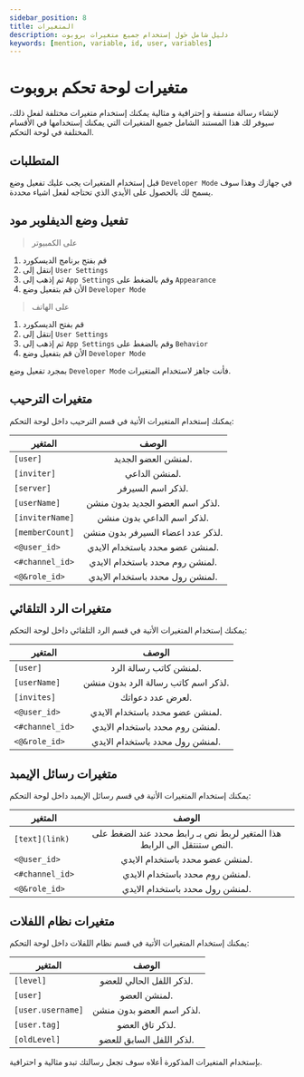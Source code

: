 ```yaml
---
sidebar_position: 8
title: المتغيرات
description: دليل شامل حَول إستخدام جميع متغيرات بروبوت 
keywords: [mention, variable, id, user, variables]
---
```


# متغيرات لوحة تحكم بروبوت

لإنشاء رسالة منسقة و إحترافية و مثالية يمكنك إستخدام متغيرات مختلفة لفعل ذلك، سيوفر لك هذا المستند الشامل جميع المتغيرات التي يمكنك إستخدامها في الأقسام المختلفة في لوحة التحكم.

## المتطلبات

قبل إستخدام المتغيرات يجب عليك تفعيل وضع `Developer Mode` في جهازك وهذا سوف يسمح لك بالحصول على الأيدي الذي تحتاجه لفعل اشياء محددة.

## تفعيل وضع الديفلوبر مود  

> على الكمبيوتر
1. قم بفتح برنامج الديسكورد
2. إنتقل إلى `User Settings`
3. ثم إذهب إلى `App Settings` وقم بالضغط على `Appearance`
4. الأن قم بتفعيل وضع `Developer Mode` 

> على الهاتف
1. قم بفتح الديسكورد
2. إنتقل إلى `User Settings`
3. ثم إذهب إلى `App Settings` وقم بالضغط على `Behavior`
4. الأن قم بتفعيل وضع `Developer Mode` 


بمجرد تفعيل وضع `Developer Mode` فأنت جاهز لاستخدام المتغيرات.

## متغيرات الترحيب

يمكنك إستخدام المتغيرات الأتية في قسم الترحيب داخل لوحة التحكم:

| المتغير | الوصف | 
| ------------- |:-------------:|
| `[user]` | لمنشن العضو الجديد. | 
| `[inviter]` | لمنشن الداعي. |
| `[server]` | لذكر اسم السيرفر. |
| `[userName]` | لذكر اسم العضو الجديد بدون منشن. |
| `[inviterName]` | لذكر اسم الداعي بدون منشن. |
| `[memberCount]` |  لذكر عدد اعضاء السيرفر بدون منشن. |
| `<@user_id>` | لمنشن عضو محدد باستخدام الايدي. |
| `<#channel_id>` | لمنشن روم محدد باستخدام الايدي. |
| `<@&role_id>` | لمنشن رول محدد باستخدام الايدي. |

## متغيرات الرد التلقائي

يمكنك إستخدام المتغيرات الأتية في قسم الرد التلقائي داخل لوحة التحكم:

| المتغير | الوصف | 
| ------------- |:-------------:|
| `[user]` | لمنشن كاتب رسالة الرد. |
| `[userName]` |  لذكر اسم كاتب رسالة الرد بدون منشن. |
| `[invites]` |  لعرض عدد دعواتك. |
| `<@user_id>` |  لمنشن عضو محدد باستخدام الايدي. |
| `<#channel_id>` | لمنشن روم محدد باستخدام الايدي. |
| `<@&role_id>` | لمنشن رول محدد باستخدام الايدي. |

## متغيرات رسائل الإيمبد

يمكنك إستخدام المتغيرات الأتية في قسم رسائل الإيمبد داخل لوحة التحكم:

| المتغير | الوصف | 
| ------------- |:-------------:|
| `[text](link)` | هذا المتغير لربط نص بـ رابط محدد عند الضغط على النص ستنتقل الى الرابط. |
| `<@user_id>` |  لمنشن عضو محدد باستخدام الايدي. |
| `<#channel_id>` |  لمنشن روم محدد باستخدام الايدي. |
| `<@&role_id>` |  لمنشن رول محدد باستخدام الايدي. |

## متغيرات نظام اللفلات 

يمكنك إستخدام المتغيرات الأتية في قسم نظام اللفلات داخل لوحة التحكم:

| المتغير | الوصف | 
| ------------- |:-------------:|
| `[level]` |  لذكر اللفل الحالي للعضو. | 
| `[user] `| لمنشن العضو. |
| `[user.username]` | لذكر اسم العضو بدون منشن. |
| `[user.tag]` | لذكر تاق العضو. |
| `[oldLevel] ` | لذكر اللفل السابق للعضو. |

بإستخدام المتغيرات المذكورة أعلاه سوف تجعل رسالتك تبدو مثالية و احترافية.
